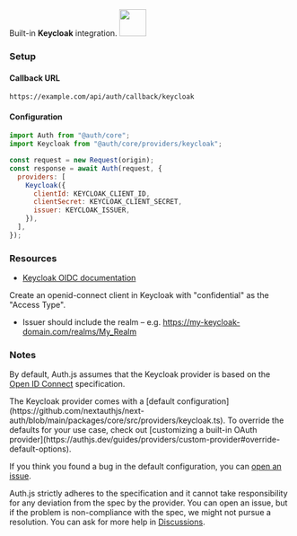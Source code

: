 
<div
  style={{
    backgroundColor: "#000",
    display: "flex",
    justifyContent: "space-between",
    color: "#fff",
    padding: 16,
  }}
>
  <span>
    Built-in <b>Keycloak</b> integration.
  </span>
  <a href="https://keycloak.com">
    <img
      style={{ display: "block" }}
      src="/img/providers/keycloak.svg"
      height="48"
      width="48"
    />
  </a>
</div>

### Setup

#### Callback URL

```
https://example.com/api/auth/callback/keycloak
```

#### Configuration

```js
import Auth from "@auth/core";
import Keycloak from "@auth/core/providers/keycloak";

const request = new Request(origin);
const response = await Auth(request, {
  providers: [
    Keycloak({
      clientId: KEYCLOAK_CLIENT_ID,
      clientSecret: KEYCLOAK_CLIENT_SECRET,
      issuer: KEYCLOAK_ISSUER,
    }),
  ],
});
```

### Resources

- [Keycloak OIDC documentation](https://www.keycloak.org/docs/latest/server_admin/#_oidc_clients)

Create an openid-connect client in Keycloak with "confidential" as the "Access Type".

- Issuer should include the realm – e.g. https://my-keycloak-domain.com/realms/My_Realm

### Notes

By default, Auth.js assumes that the Keycloak provider is
based on the [Open ID Connect](https://openid.net/specs/openid-connect-core-1_0.html) specification.

<Callout>
The Keycloak provider comes with a [default configuration](https://github.com/nextauthjs/next-auth/blob/main/packages/core/src/providers/keycloak.ts).
To override the defaults for your use case, check out [customizing a built-in OAuth provider](https://authjs.dev/guides/providers/custom-provider#override-default-options).

</Callout>

If you think you found a bug in the default configuration, you can [open an issue](https://authjs.dev/new/provider-issue).

Auth.js strictly adheres to the specification and it cannot take responsibility for any deviation from
the spec by the provider. You can open an issue, but if the problem is non-compliance with the spec,
we might not pursue a resolution. You can ask for more help in [Discussions](https://authjs.dev/new/github-discussions).
